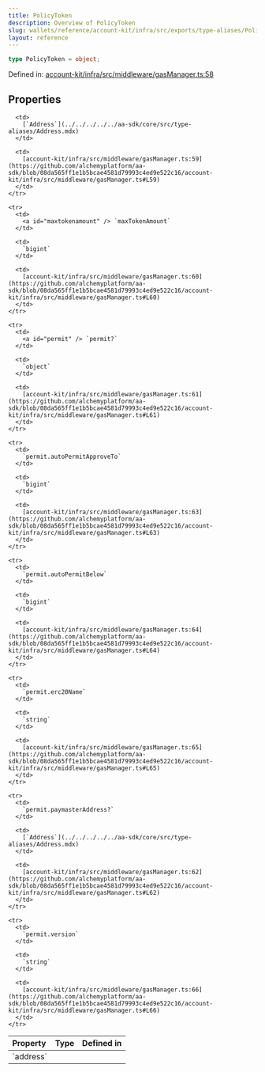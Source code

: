 ```yaml
---
title: PolicyToken
description: Overview of PolicyToken
slug: wallets/reference/account-kit/infra/src/exports/type-aliases/PolicyToken
layout: reference
---
```


```ts
type PolicyToken = object;
```

Defined in: [account-kit/infra/src/middleware/gasManager.ts:58](https://github.com/alchemyplatform/aa-sdk/blob/08da565ff1e1b5bcae4581d79993c4ed9e522c16/account-kit/infra/src/middleware/gasManager.ts#L58)

## Properties

<table>
  <thead>
    <tr>
      <th align="left">Property</th>
      <th align="left">Type</th>
      <th align="left">Defined in</th>
    </tr>
  </thead>

  <tbody>
    <tr>
      <td>
        <a id="address" /> `address`
      </td>

      <td>
        [`Address`](../../../../../aa-sdk/core/src/type-aliases/Address.mdx)
      </td>

      <td>
        [account-kit/infra/src/middleware/gasManager.ts:59](https://github.com/alchemyplatform/aa-sdk/blob/08da565ff1e1b5bcae4581d79993c4ed9e522c16/account-kit/infra/src/middleware/gasManager.ts#L59)
      </td>
    </tr>

    <tr>
      <td>
        <a id="maxtokenamount" /> `maxTokenAmount`
      </td>

      <td>
        `bigint`
      </td>

      <td>
        [account-kit/infra/src/middleware/gasManager.ts:60](https://github.com/alchemyplatform/aa-sdk/blob/08da565ff1e1b5bcae4581d79993c4ed9e522c16/account-kit/infra/src/middleware/gasManager.ts#L60)
      </td>
    </tr>

    <tr>
      <td>
        <a id="permit" /> `permit?`
      </td>

      <td>
        `object`
      </td>

      <td>
        [account-kit/infra/src/middleware/gasManager.ts:61](https://github.com/alchemyplatform/aa-sdk/blob/08da565ff1e1b5bcae4581d79993c4ed9e522c16/account-kit/infra/src/middleware/gasManager.ts#L61)
      </td>
    </tr>

    <tr>
      <td>
        `permit.autoPermitApproveTo`
      </td>

      <td>
        `bigint`
      </td>

      <td>
        [account-kit/infra/src/middleware/gasManager.ts:63](https://github.com/alchemyplatform/aa-sdk/blob/08da565ff1e1b5bcae4581d79993c4ed9e522c16/account-kit/infra/src/middleware/gasManager.ts#L63)
      </td>
    </tr>

    <tr>
      <td>
        `permit.autoPermitBelow`
      </td>

      <td>
        `bigint`
      </td>

      <td>
        [account-kit/infra/src/middleware/gasManager.ts:64](https://github.com/alchemyplatform/aa-sdk/blob/08da565ff1e1b5bcae4581d79993c4ed9e522c16/account-kit/infra/src/middleware/gasManager.ts#L64)
      </td>
    </tr>

    <tr>
      <td>
        `permit.erc20Name`
      </td>

      <td>
        `string`
      </td>

      <td>
        [account-kit/infra/src/middleware/gasManager.ts:65](https://github.com/alchemyplatform/aa-sdk/blob/08da565ff1e1b5bcae4581d79993c4ed9e522c16/account-kit/infra/src/middleware/gasManager.ts#L65)
      </td>
    </tr>

    <tr>
      <td>
        `permit.paymasterAddress?`
      </td>

      <td>
        [`Address`](../../../../../aa-sdk/core/src/type-aliases/Address.mdx)
      </td>

      <td>
        [account-kit/infra/src/middleware/gasManager.ts:62](https://github.com/alchemyplatform/aa-sdk/blob/08da565ff1e1b5bcae4581d79993c4ed9e522c16/account-kit/infra/src/middleware/gasManager.ts#L62)
      </td>
    </tr>

    <tr>
      <td>
        `permit.version`
      </td>

      <td>
        `string`
      </td>

      <td>
        [account-kit/infra/src/middleware/gasManager.ts:66](https://github.com/alchemyplatform/aa-sdk/blob/08da565ff1e1b5bcae4581d79993c4ed9e522c16/account-kit/infra/src/middleware/gasManager.ts#L66)
      </td>
    </tr>

  </tbody>
</table>

